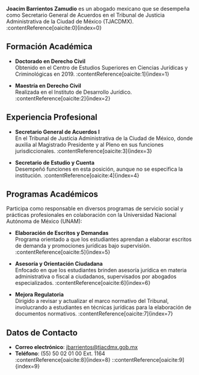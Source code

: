 **Joacim Barrientos Zamudio** es un abogado mexicano que se desempeña como Secretario General de Acuerdos en el Tribunal de Justicia Administrativa de la Ciudad de México (TJACDMX). :contentReference[oaicite:0]{index=0}

## Formación Académica

- **Doctorado en Derecho Civil**  
  Obtenido en el Centro de Estudios Superiores en Ciencias Jurídicas y Criminológicas en 2019. :contentReference[oaicite:1]{index=1}

- **Maestría en Derecho Civil**  
  Realizada en el Instituto de Desarrollo Jurídico. :contentReference[oaicite:2]{index=2}

## Experiencia Profesional

- **Secretario General de Acuerdos I**  
  En el Tribunal de Justicia Administrativa de la Ciudad de México, donde auxilia al Magistrado Presidente y al Pleno en sus funciones jurisdiccionales. :contentReference[oaicite:3]{index=3}

- **Secretario de Estudio y Cuenta**  
  Desempeñó funciones en esta posición, aunque no se especifica la institución. :contentReference[oaicite:4]{index=4}

## Programas Académicos

Participa como responsable en diversos programas de servicio social y prácticas profesionales en colaboración con la Universidad Nacional Autónoma de México (UNAM):

- **Elaboración de Escritos y Demandas**  
  Programa orientado a que los estudiantes aprendan a elaborar escritos de demanda y promociones jurídicas bajo supervisión. :contentReference[oaicite:5]{index=5}

- **Asesoría y Orientación Ciudadana**  
  Enfocado en que los estudiantes brinden asesoría jurídica en materia administrativa o fiscal a ciudadanos, supervisados por abogados especializados. :contentReference[oaicite:6]{index=6}

- **Mejora Regulatoria**  
  Dirigido a revisar y actualizar el marco normativo del Tribunal, involucrando a estudiantes en técnicas jurídicas para la elaboración de documentos normativos. :contentReference[oaicite:7]{index=7}

## Datos de Contacto

- **Correo electrónico**: jbarrientos@tjacdmx.gob.mx  
- **Teléfono**: (55) 50 02 01 00 Ext. 1164  
  :contentReference[oaicite:8]{index=8}
::contentReference[oaicite:9]{index=9}